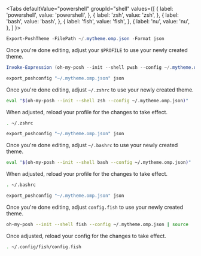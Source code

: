 
<Tabs
  defaultValue="powershell"
  groupId="shell"
  values={[
    { label: 'powershell', value: 'powershell', },
    { label: 'zsh', value: 'zsh', },
    { label: 'bash', value: 'bash', },
    { label: 'fish', value: 'fish', },
    { label: 'nu', value: 'nu', },
  ]
}>
<TabItem value="powershell">

```powershell
Export-PoshTheme -FilePath ~/.mytheme.omp.json -Format json
```

Once you're done editing, adjust your `$PROFILE` to use your newly created theme.

```powershell
Invoke-Expression (oh-my-posh --init --shell pwsh --config ~/.mytheme.omp.json)
```

</TabItem>
<TabItem value="zsh">

```bash
export_poshconfig "~/.mytheme.omp.json" json
```

Once you're done editing, adjust `~/.zshrc` to use your newly created theme.

```bash
eval "$(oh-my-posh --init --shell zsh --config ~/.mytheme.omp.json)"
```

When adjusted, reload your profile for the changes to take effect.

```bash
. ~/.zshrc
```

</TabItem>
<TabItem value="bash">

```bash
export_poshconfig "~/.mytheme.omp.json" json
```

Once you're done editing, adjust `~/.bashrc` to use your newly created theme.

```bash
eval "$(oh-my-posh --init --shell bash --config ~/.mytheme.omp.json)"
```

When adjusted, reload your profile for the changes to take effect.

```bash
. ~/.bashrc
```

</TabItem>
<TabItem value="fish">

```bash
export_poshconfig "~/.mytheme.omp.json" json
```

Once you're done editing, adjust `config.fish` to use your newly created theme.

```bash
oh-my-posh --init --shell fish --config ~/.mytheme.omp.json | source
```

Once adjusted, reload your config for the changes to take effect.

```bash
. ~/.config/fish/config.fish
```

</TabItem>
</Tabs>
